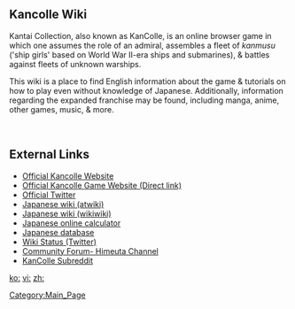==Kancolle Wiki==
Kantai Collection, also known as KanColle, is an online browser game in which one assumes the role of an admiral, assembles a fleet of ''kanmusu'' ('ship girls' based on World War II-era ships and submarines), & battles against fleets of unknown warships.

This wiki is a place to find English information about the game & tutorials on how to play even without knowledge of Japanese. Additionally, information regarding the expanded franchise may be found, including manga, anime, other games, music, & more.

<br>

<!--

Move the right facing arrow under </div> when timer is not in use. When it IS in use, adjust variables accordingly and use timer. Meant for maintenance and events, but can be used for other things.

<div style="font-size:20px; font-weight:bold;color:#f00; text-align:center; margin:5px 0px 10px 0px;">
<countdown finishmessage="Update in Progress" time="07/03/2015 03:30 PM UTC+0900">
'''<D>''' days, '''<H>''' hours, '''<M>''' minutes and '''<S>''' seconds remaining until the [[Game_Updates/2015/July_3rd|3rd July, 2015]] begins.
</countdown>

</div>
-->
{{FrontpageHead
|update_text = Latest: '''[[Game_Updates/2015/August_10th|10th August, 2015]]'''
|update_next = Next: '''[[Game_Updates/2015/August_2nd|2nd September, 2015]]'''
|update_countdown = <br /><span style="font-size:12px;">(<countdown time="08/10/2015 9:30 PM UTC+0900">ETA '''<D>''' days, '''<H>''' hours, '''<M>''' minutes</countdown> )</span>
|event_link = Events
|event_title = '''[[Events]]'''
|event_text_1 = Current: '''[[Summer 2015 Event]]'''
|event_text_2 = Upcoming: '''TBD'''
|event_prior =
|anime_date = Latest: '''March 26th'''
|anime_text = <span style="color:#f00;">Contain spoilers to the thread below</span><br />Discuss: '''[[Thread:211154|Episode 12]]'''
|seasonal_text = Latest: '''[[Seasonal/Mid_Summer_Season_Update|Mid Summer Season Update]]'''
}}

<!--
During recent/game updates:
♦♦ On [[Template:FrontpageHead]], place recent/game updates in the FIRST ROW & events in the SECOND ROW ♦♦
|event_link = Events
|event_title = '''[[Events]]'''
|event_text = Latest: '''[[♦Name of event page♦]]'''
|event_prior = ♦blank line♦

During events:
♦♦ On [[Template:FrontpageHead]], place events in the FIRST ROW & recent/game updates in the SECOND ROW ♦♦
|event_link = ♦Name of event page♦
|event_title = '''[[♦Name of event page♦]]'''
|event_text = '''♦Dates event starts & ends♦'''
|event_prior = [[Events|Prior Events]]
-->

{{FrontpageData
}}

==External Links==
* [http://www.kadokawagames.co.jp/KanColle/ Official Kancolle Website]
* [http://www.dmm.com/netgame/social/application/-/detail/=/app_id=854854/ Official Kancolle Game Website (Direct link)]
* [https://twitter.com/KanColle_STAFF Official Twitter]
* [http://www56.atwiki.jp/kancolle/ Japanese wiki (atwiki)]
* [http://wikiwiki.jp/kancolle/ Japanese wiki (wikiwiki)]
* [http://www.kancolle-calc.net/index.html Japanese online calculator]
* [http://www54.atpages.jp/kancollem/ Japanese database]
* [http://www.twitter.com/KanColleWiki/ Wiki Status (Twitter)]
* [http://www.himeuta.net Community Forum- Himeuta Channel]
* [http://www.reddit.com/r/kancolle KanColle Subreddit]
[[ko:]]
[[vi:]]
[[zh:]]

[[Category:Main_Page]]